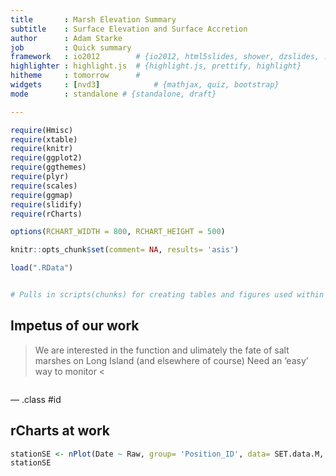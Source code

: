 ---
title       : Marsh Elevation Summary
subtitle    : Surface Elevation and Surface Accretion
author      : Adam Starke 
job         : Quick summary
framework   : io2012        # {io2012, html5slides, shower, dzslides, ...}
highlighter : highlight.js  # {highlight.js, prettify, highlight}
hitheme     : tomorrow      # 
widgets     : [nvd3]            # {mathjax, quiz, bootstrap}
mode        : standalone # {standalone, draft}

---
```{r Setup, include=FALSE, echo=FALSE}
require(Hmisc)
require(xtable)
require(knitr)
require(ggplot2)
require(ggthemes)
require(plyr)
require(scales)
require(ggmap)
require(slidify)
require(rCharts)

options(RCHART_WIDTH = 800, RCHART_HEIGHT = 500)

knitr::opts_chunk$set(comment= NA, results= 'asis')

load(".RData")


# Pulls in scripts(chunks) for creating tables and figures used within this document. The scripts/chunks are id-ed by the "@"-CodeChunkName at the start of each script. The following chunks are used in the document.
```

## Impetus of our work
>We are interested in the function and ulimately the fate of salt marshes on Long Island (and elsewhere of course)
>Need an 'easy' way to monitor
<
```{r echo = TRUE, results ='asis', message = FALSE}


```

--- .class #id 

## rCharts at work

```{r results='asis', comment=NA, message=FALSE, echo=FALSE}

stationSE <- nPlot(Date ~ Raw, group= 'Position_ID', data= SET.data.M, type= 'scatterChart')
stationSE
```


